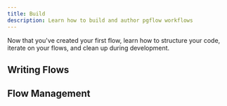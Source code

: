```yaml
---
title: Build
description: Learn how to build and author pgflow workflows
---
```



Now that you've created your first flow, learn how to structure your code, iterate on your flows, and clean up during development.

## Writing Flows

<CardGrid>
  <LinkCard
    title="Organize flow code"
    href="/build/organize-flow-code/"
    description="Structure your flows and tasks for maintainability and reusability"
  />
  <LinkCard
    title="Configuration patterns"
    href="/build/configuration-patterns/"
    description="Common configuration patterns for different scenarios"
  />
  <LinkCard
    title="Create reusable tasks"
    href="/build/create-reusable-tasks/"
    description="Build composable task functions that can be shared across flows"
  />
  <LinkCard
    title="Process arrays in parallel"
    href="/build/process-arrays-in-parallel/"
    description="Process arrays of data in parallel using map steps"
  />
</CardGrid>

## Flow Management

<CardGrid>
  <LinkCard
    title="Version flows"
    href="/build/version-flows/"
    description="Create new flow versions when making structural changes"
  />
  <LinkCard
    title="Delete flows"
    href="/build/delete-flows/"
    description="Clean up test flows during development (never use in production)"
  />
</CardGrid>
